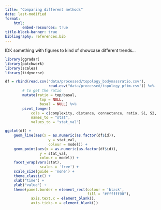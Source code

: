 ```yaml
---
title: "Comparing different methods"
date: last-modified
format:
    html:
        embed-resources: true
title-block-banner: true
bibliography: references.bib
---
```


IDK something with figures to kind of showcase different trends...

```r

library(ggradar)
library(patchwork)
library(scales)
library(tidyverse)

df = rbind(read.csv("data/processed/topology_bodymassratio.csv"),
                    read.csv("data/processed/topology_pfim.csv")) %>% 
        # to get the ratio
        mutate(ratio = top/basal,
                top = NULL,
                basal = NULL) %>%
        pivot_longer(
            cols = c(complexity, distance, connectance, ratio, S1, S2, S4, S5), 
            names_to = "stat",
            values_to = "stat_val")

ggplot(df) +
    geom_line(aes(x = as.numeric(as.factor(df$id)), 
                    y = stat_val, 
                    colour = model)) +
    geom_point(aes(x = as.numeric(as.factor(df$id)), 
                y = stat_val, 
                colour = model)) +
    facet_wrap(vars(stat),
                scales = 'free') +
    scale_size(guide = 'none') +
    theme_classic() +
    xlab("time") +
    ylab("value") +
    theme(panel.border = element_rect(colour = 'black',
                                      fill = "#ffffff00"),
            axis.text.x = element_blank(),
            axis.ticks.x = element_blank())

```